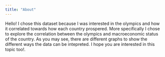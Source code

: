 ```yaml
---
title: "About"
---
```


Hello! I chose this dataset because I was interested in the olympics and how it correlated towards how each country prospered. More specifically I chose to explore the correlation between the olympics and macroeconomic status of the country. As you may see,
there are different graphs to show the different ways the data can be intepreted. I hope you are interested in this topic too!.
